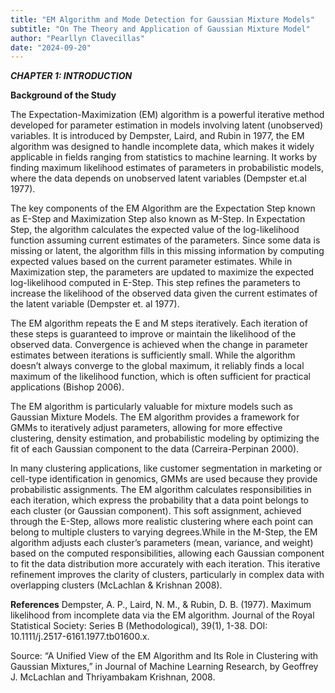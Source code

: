 ```yaml
---
title: "EM Algorithm and Mode Detection for Gaussian Mixture Models"
subtitle: "On The Theory and Application of Gaussian Mixture Model"
author: "Pearllyn Clavecillas"
date: "2024-09-20"
---
```

***CHAPTER 1: INTRODUCTION***

**Background of the Study**

  The Expectation-Maximization (EM) algorithm is a powerful iterative method developed for parameter estimation in models involving latent (unobserved) variables. It is introduced by Dempster, Laird, and Rubin in 1977, the EM algorithm was designed to handle incomplete data, which makes it widely applicable in fields ranging from statistics to machine learning. It works by finding maximum likelihood estimates of parameters in probabilistic models, where the data depends on unobserved latent variables (Dempster et.al 1977).

  The key components of the EM Algorithm are the Expectation Step known as E-Step and Maximization Step also known as M-Step. In Expectation Step, the algorithm calculates the expected value of the log-likelihood function assuming current estimates of the parameters. Since some data is missing or latent, the algorithm fills in this missing information by computing expected values based on the current parameter estimates. While in Maximization step, the parameters are updated to maximize the expected log-likelihood computed in E-Step. This step refines the parameters to increase the likelihood of the observed data given the current estimates of the latent variable (Dempster et. al 1977).
  
  The EM algorithm repeats the E and M steps iteratively. Each iteration of these steps is guaranteed to improve or maintain the likelihood of the observed data. Convergence is achieved when the change in parameter estimates between iterations is sufficiently small. While the algorithm doesn't always converge to the global maximum, it reliably finds a local maximum of the likelihood function, which is often sufficient for practical applications (Bishop 2006).
  
  The EM algorithm is particularly valuable for mixture models such as Gaussian Mixture Models. The EM algorithm provides a framework for GMMs to iteratively adjust parameters, allowing for more effective clustering, density estimation, and probabilistic modeling by optimizing the fit of each Gaussian component to the data (Carreira-Perpinan 2000). 
  
  In many clustering applications, like customer segmentation in marketing or cell-type identification in genomics, GMMs are used because they provide probabilistic assignments. The EM algorithm calculates responsibilities in each iteration, which express the probability that a data point belongs to each cluster (or Gaussian component). This soft assignment, achieved through the E-Step, allows more realistic clustering where each point can belong to multiple clusters to varying degrees.While in the M-Step, the EM algorithm adjusts each cluster's parameters (mean, variance, and weight) based on the computed responsibilities, allowing each Gaussian component to fit the data distribution more accurately with each iteration. This iterative refinement improves the clarity of clusters, particularly in complex data with overlapping clusters (McLachlan & Krishnan 2008).

**References**
Dempster, A. P., Laird, N. M., & Rubin, D. B. (1977). Maximum likelihood from incomplete data via the EM algorithm. Journal of the Royal Statistical Society: Series B (Methodological), 39(1), 1-38. DOI: 10.1111/j.2517-6161.1977.tb01600.x.

Source: "A Unified View of the EM Algorithm and Its Role in Clustering with Gaussian Mixtures," in Journal of Machine Learning Research, by Geoffrey J. McLachlan and Thriyambakam Krishnan, 2008.
